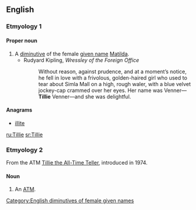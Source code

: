 ==English==

===Etmyology 1===

====Proper noun====
{{en-proper noun}}

# A [[diminutive]] of the female [[given name]] [[Matilda]].
#* Rudyard Kipling, ''Wressley of the Foreign Office''
#*: Without reason, against prudence, and at a moment’s notice, he fell in love with a frivolous, golden-haired girl who used to tear about Simla Mall on a high, rough waler, with a blue velvet jockey-cap crammed over her eyes. Her name was Venner—'''Tillie''' Venner—and she was delightful.

====Anagrams====
* [[illite#English|illite]]

[[Category:English diminutives of female given names]]

[[ru:Tillie]]
[[sr:Tillie]]

===Etmyology 2===
From the ATM [[wikipedia:Tillie the All-Time Teller|Tillie the All-Time Teller]], introduced in 1974.

====Noun====
# {{context|slang}} An [[ATM]].